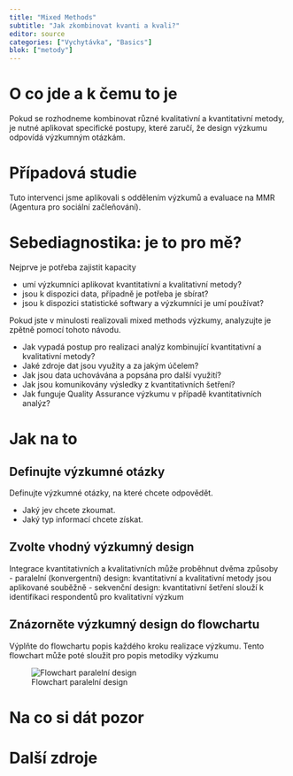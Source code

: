 ```yaml
---
title: "Mixed Methods"
subtitle: "Jak zkombinovat kvanti a kvali?"
editor: source
categories: ["Vychytávka", "Basics"]
blok: ["metody"]
---
```


# O co jde a k čemu to je
Pokud se rozhodneme kombinovat různé kvalitativní a kvantitativní metody, je nutné aplikovat specifické postupy, které zaručí, že design výzkumu odpovídá výzkumným otázkám.

# Případová studie

Tuto intervenci jsme aplikovali s oddělením výzkumů a evaluace na MMR (Agentura pro sociální začleňování).

# Sebediagnostika: je to pro mě?

Nejprve je potřeba zajistit kapacity

- umí výzkumníci aplikovat kvantitativní a kvalitativní metody?
- jsou k dispozici data, případně je potřeba je sbírat?
- jsou k dispozici statistické softwary a výzkumníci je umí používat?

Pokud jste v minulosti realizovali mixed methods výzkumy, analyzujte je zpětně pomocí tohoto návodu.

- Jak vypadá postup pro realizaci analýz kombinující kvantitativní a kvalitativní metody?
- Jaké zdroje dat jsou využity a za jakým účelem?
- Jak jsou data uchovávána a popsána pro další využití? 
- Jak jsou komunikovány výsledky z kvantitativních šetření?
- Jak funguje Quality Assurance výzkumu v případě kvantitativních analýz?

# Jak na to

## Definujte výzkumné otázky

Definujte výzkumné otázky, na které chcete odpovědět. 

- Jaký jev chcete zkoumat.
- Jaký typ informací chcete získat.

## Zvolte vhodný výzkumný design

Integrace kvantitativních a kvalitativních může proběhnut dvěma způsoby  
- paralelní (konvergentní) design: kvantitativní a kvalitativní metody jsou aplikované souběžně 
- sekvenční design: kvantitativní šetření slouží k identifikaci respondentů pro kvalitativní výzkum 

## Znázorněte výzkumný design do flowchartu

Výplňte do flowchartu popis každého kroku realizace výzkumu. Tento flowchart může poté sloužit pro popis metodiky výzkumu

![Flowchart paralelní design](pruvodce/mixed-methods-parallel.png)

# Na co si dát pozor

# Další zdroje
